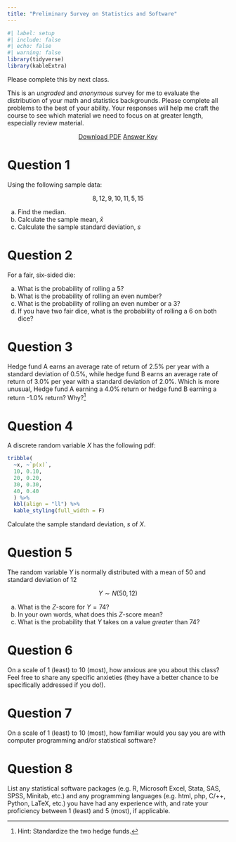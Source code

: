 ```yaml
---
title: "Preliminary Survey on Statistics and Software"
---
```


```r
#| label: setup
#| include: false
#| echo: false
#| warning: false
library(tidyverse)
library(kableExtra)
```

::: callout-warning
Please complete this by next class.
:::

This is an *ungraded* and *anonymous* survey for me to evaluate the distribution of your math and statistics backgrounds. Please complete all problems to the best of your ability. Your responses will help me craft the course to see which material we need to focus on at greater length, especially review material.

<!--**Please submit your answers in [this Google Form](https://forms.gle/nkPXZvWYPvB8TrwM6)**. Feel free to download the PDF and work out the problems on paper first.-->

<p style="text-align:center"><a target="_blank" href="/files/assignment/00-preliminary-survey-pdf.pdf"><span class="btn btn-primary btn-lg"><i class="fas fa-file-pdf"></i> Download PDF</a></span> <a target="_blank" href="/files/assignment/00-preliminary-survey-answers.html"><span class="btn btn-primary btn-lg"><i class="far fa-life-ring"></i> Answer Key</a></span></p>

# Question 1

Using the following sample data:

$$8, 12, 9, 10, 11, 5, 15$$

a.  Find the median.
b.  Calculate the sample mean, $\bar{x}$
c.  Calculate the sample standard deviation, $s$

# Question 2

For a fair, six-sided die:

a.  What is the probability of rolling a 5?
b.  What is the probability of rolling an even number?
c.  What is the probability of rolling an even number or a 3?
d.  If you have two fair dice, what is the probability of rolling a 6 on both dice?

# Question 3

Hedge fund A earns an average rate of return of 2.5% per year with a standard deviation of 0.5%, while hedge fund B earns an average rate of return of 3.0% per year with a standard deviation of 2.0%. Which is more unusual, Hedge fund A earning a 4.0% return or hedge fund B earning a return -1.0% return? Why?[^1]

[^1]: Hint: Standardize the two hedge funds.

# Question 4

A discrete random variable $X$ has the following pdf:

```r
tribble(
  ~x, ~`p(x)`,
  10, 0.10,
  20, 0.20,
  30, 0.30,
  40, 0.40
  ) %>%
  kbl(align = "ll") %>%
  kable_styling(full_width = F)
```

Calculate the sample standard deviation, $s$ of $X$.

# Question 5

The random variable $Y$ is normally distributed with a mean of 50 and standard deviation of 12

$$Y \sim N (50,12)$$

a.  What is the $Z$-score for $Y=74$?
b.  In your own words, what does this $Z$-score mean?
c.  What is the probability that $Y$ takes on a value *greater* than 74?

# Question 6

On a scale of 1 (least) to 10 (most), how anxious are you about this class? Feel free to share any specific anxieties (they have a better chance to be specifically addressed if you do!).

# Question 7

On a scale of 1 (least) to 10 (most), how familiar would you say you are with computer programming and/or statistical software?

# Question 8

List any statistical software packages (e.g. R, Microsoft Excel, Stata, SAS, SPSS, Minitab, etc.) and any programming languages (e.g. html, php, C/++, Python, LaTeX, etc.) you have had any experience with, and rate your proficiency between 1 (least) and 5 (most), if applicable.
